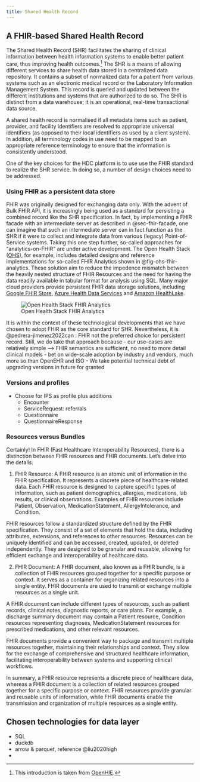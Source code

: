 ```yaml
---
title: Shared Health Record
---
```


## A FHIR-based Shared Health Record

The Shared Health Record (SHR) facilitates the sharing of clinical information between health information systems to enable better patient care, thus improving health outcomes.^[This introduction is taken from [OpenHIE](https://guides.ohie.org/arch-spec/openhie-component-specifications-1/openhie-shared-health-record-shr).]  The SHR is a means of allowing different services to share health data stored in a centralized data repository.  It contains a subset of normalized data for a patient from various systems such as an electronic medical record or the Laboratory Information Management System. This record is queried and updated between the different institutions and systems that are authorized to do so.  The SHR is distinct from a data warehouse; it is an operational, real-time transactional data source.

A shared health record is normalised if all metadata items such as patient, provider, and facility identifiers are resolved to appropriate universal identifiers (as opposed to their local identifiers as used by a client system). In addition, all terminology codes in use need to be mapped to an appropriate reference terminology to ensure that the information is consistently understood.

One of the key choices for the HDC platform is to use use the FHIR standard to realize the SHR service. In doing so, a number of design choices need to be addressed.

### Using FHIR as a persistent data store

FHIR was originally designed for exchanging data only. With the advent of Bulk FHIR API, it is increasingly being used as a standard for persisting a combined record like the SHR specification. In fact, by implementing a FHIR facade with an intermediate server as described in @sec-fhir-facade, one can imagine that such an intermediate server can in fact function as the SHR if it were to collect and integrate data from various (legacy) Point-of-Service systems. Taking this one step further, so-called approaches for "analytics-on-FHIR" are under active development. The Open Health Stack ([OHS](https://developers.google.com/open-health-stack/overview)), for example, includes detailed designs and reference implementations for so-called FHIR Analytics shown in @fig-ohs-fhir-analytics. These solution aim to reduce the impedence mismatch between the heavily nested structure of FHIR Resources and the need for having the data readily available in tabular format for analysis using SQL. Many major cloud providers provide persistent FHIR data storage solutions, including [Google FHIR Store](https://cloud.google.com/healthcare-api/docs/how-tos/fhir),  [Azure Health Data Services](https://learn.microsoft.com/en-us/azure/healthcare-apis/) and [Amazon HealthLake](https://docs.aws.amazon.com/healthlake/latest/devguide/working-with-FHIR-healthlake.html).

![Open Health Stack FHIR Analytics](./images/ohs-diagram-analytics.png){#fig-ohs-fhir-analytics}

It is within the context of these technological developments that we have chosen to adopt FHIR as the core standard for SHR. Nevertheless, it is 
@pedrera-jimenez2022can : FHIR not the preferred choice for persistent record. Still, we do take that approach because
- our use-cases are relatively simple --> FHIR semantics are sufficient, no need to more detail clinical models
- bet on wide-scale adoption by industry and vendors, much more so than OpenEHR and ISO
- We take potential technical debt of upgrading versions in future for granted

### Versions and profiles

- Choose for IPS as profile plus additions
  - Encounter
  - ServiceRequest: referrals
  - Questionnaire
  - QuestionnaireResponse

### Resources versus Bundles 

Certainly! In FHIR (Fast Healthcare Interoperability Resources), there is a distinction between FHIR resources and FHIR documents. Let's delve into the details:

1. FHIR Resource: 
A FHIR resource is an atomic unit of information in the FHIR specification. It represents a discrete piece of healthcare-related data. Each FHIR resource is designed to capture specific types of information, such as patient demographics, allergies, medications, lab results, or clinical observations. Examples of FHIR resources include Patient, Observation, MedicationStatement, AllergyIntolerance, and Condition.

FHIR resources follow a standardized structure defined by the FHIR specification. They consist of a set of elements that hold the data, including attributes, extensions, and references to other resources. Resources can be uniquely identified and can be accessed, created, updated, or deleted independently. They are designed to be granular and reusable, allowing for efficient exchange and interoperability of healthcare data.

2. FHIR Document:
A FHIR document, also known as a FHIR bundle, is a collection of FHIR resources grouped together for a specific purpose or context. It serves as a container for organizing related resources into a single entity. FHIR documents are used to transmit or exchange multiple resources as a single unit.

A FHIR document can include different types of resources, such as patient records, clinical notes, diagnostic reports, or care plans. For example, a discharge summary document may contain a Patient resource, Condition resources representing diagnoses, MedicationStatement resources for prescribed medications, and other relevant resources.

FHIR documents provide a convenient way to package and transmit multiple resources together, maintaining their relationships and context. They allow for the exchange of comprehensive and structured healthcare information, facilitating interoperability between systems and supporting clinical workflows.

In summary, a FHIR resource represents a discrete piece of healthcare data, whereas a FHIR document is a collection of related resources grouped together for a specific purpose or context. FHIR resources provide granular and reusable units of information, while FHIR documents enable the transmission and organization of multiple resources as a single entity.



## Chosen technologies for data layer

- SQL
- duckdb
- arrow & parquet, reference @liu2020high
- 